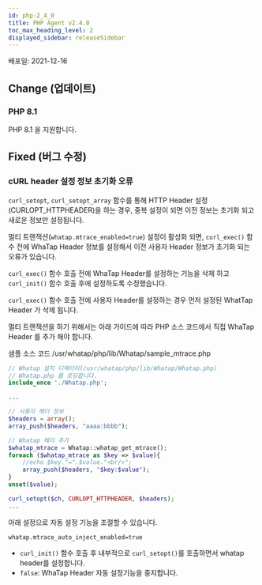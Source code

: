 ```yaml
---
id: php-2_4_0
title: PHP Agent v2.4.0
toc_max_heading_level: 2
displayed_sidebar: releaseSidebar
---
```



배포일: 2021-12-16

## Change (업데이트)

### PHP 8.1 

PHP 8.1 을 지원합니다.

## Fixed (버그 수정)

### cURL header 설정 정보 초기화 오류

`curl_setopt`, `curl_setopt_array` 함수를 통해 HTTP Header 설정(CURLOPT_HTTPHEADER)을 하는 경우, 중복 설정이 되면 이전 정보는 초기화 되고 새로운 정보만 설정됩니다. 

멀티 트랜잭션(`whatap.mtrace_enabled=true`) 설정이 활성화 되면, `curl_exec()` 함수 전에 WhaTap Header 정보를 설정해서 이전 사용자 Header 정보가 초기화 되는 오류가 있습니다. 

`curl_exec()` 함수 호출 전에 WhaTap Header를 설정하는 기능을 삭제 하고 `curl_init()` 함수 호출 후에 설정하도록 수정했습니다. 

`curl_exec()` 함수 호출 전에 사용자 Header를 설정하는 경우 먼저 설정된 WhatTap Header 가 삭제 됩니다. 

멀티 트랜잭션을 하기 위해서는 아래 가이드에 따라 PHP 소스 코드에서 직접 WhaTap Header 를 추가 해야 합니다. 

샘플 소스 코드 /usr/whatap/php/lib/Whatap/sample_mtrace.php

```php title='php'
// Whatap 설치 디렉터리(/usr/whatap/php/lib/Whatap/Whatap.php)  
// Whatap.php 를 로딩합니다. 
include_once './Whatap.php';

...

// 사용자 헤더 정보
$headers = array();
array_push($headers, "aaaa:bbbb");

// Whatap 헤더 추가 
$whatap_mtrace = Whatap::whatap_get_mtrace();
foreach ($whatap_mtrace as $key => $value){
	//echo $key."=".$value."<br/>";
	array_push($headers, "$key:$value");
}
unset($value);

curl_setopt($ch, CURLOPT_HTTPHEADER, $headers);
...
```

아래 설정으로 자동 설정 기능을 조절할 수 있습니다. 

`whatap.mtrace_auto_inject_enabled=true`  

* `curl_init()` 함수 호출 후 내부적으로 `curl_setopt()`를 호출하면서 whatap header를 설정합니다.
* `false`: WhaTap Header 자동 설정기능을 중지합니다. 